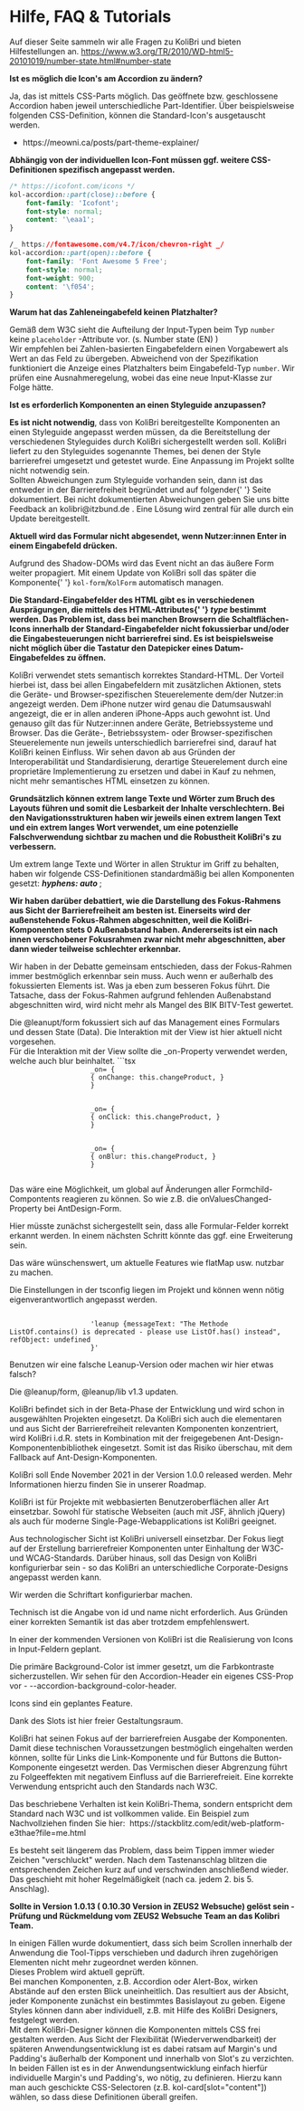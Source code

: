 
<Meta title="Hilfe & FAQ" />

# Hilfe, FAQ & Tutorials

Auf dieser Seite sammeln wir alle Fragen zu KoliBri und bieten Hilfestellungen an.
https://www.w3.org/TR/2010/WD-html5-20101019/number-state.html#number-state

<div
	style={{
		display: 'grid',
		gap: '1rem',
	}}
>
	<kol-accordion _level="2" _heading="Wie kann man Icon's ändern" class="mb-2">
		<div slot="content" class="px-2">
			<p>
				<b>Ist es möglich die Icon's am Accordion zu ändern?</b>
			</p>
			<p>
				Ja, das ist mittels CSS-Parts möglich. Das geöffnete bzw. geschlossene Accordion haben jeweil unterschiedliche Part-Identifier. Über beispielsweise
				folgenden CSS-Definition, können die Standard-Icon's ausgetauscht werden.
			</p>
			<ul>
				<li>
					<kol-link _href="https://meowni.ca/posts/part-theme-explainer/" _target="meowni">
						https://meowni.ca/posts/part-theme-explainer/
					</kol-link>
				</li>
			</ul>
			<p>
				<strong>Abhängig von der individuellen Icon-Font müssen ggf. weitere CSS-Definitionen spezifisch angepasst werden.</strong>
			</p>
		</div>
	</kol-accordion>
</div>

```css
/* https://icofont.com/icons */
kol-accordion::part(close)::before {
	font-family: 'Icofont';
	font-style: normal;
	content: '\eaa1';
}

/_ https://fontawesome.com/v4.7/icon/chevron-right _/
kol-accordion::part(open)::before {
	font-family: 'Font Awesome 5 Free';
	font-style: normal;
	font-weight: 900;
	content: '\f054';
}
```

<div
	style={{
		display: 'grid',
		gap: '1rem',
	}}
>
	<kol-accordion _level="2" _heading="Input - number sieht kein placeholder vor" class="mb-2">
		<div slot="content" class="px-2">
			<p>
				<b>Warum hat das Zahleneingabefeld keinen Platzhalter?</b>
			</p>
			<p>
				Gemäß dem W3C sieht die Aufteilung der Input-Typen beim Typ <code>number</code> keine <code>placeholder</code>
				-Attribute vor. (s. <kol-link _href="https://www.w3.org/TR/2010/WD-html5-20101019/number-state.html#number-state" _target="w3c">
					Number state (EN)
				</kol-link>)<br />
				Wir empfehlen bei Zahlen-basierten Eingabefeldern einen Vorgabewert als Wert an das Feld zu übergeben.
				<kol-alert _type="info">
					Abweichend von der Spezifikation funktioniert die Anzeige eines Platzhalters beim Eingabefeld-Typ <code>number</code>. Wir prüfen eine
					Ausnahmeregelung, wobei das eine neue Input-Klasse zur Folge hätte.
				</kol-alert>
			</p>
		</div>
	</kol-accordion>
	<kol-accordion _level="2" _heading="Styling der Komponenten" class="mb-2">
		<div slot="content" class="px-2">
			<p>
				<b>Ist es erforderlich Komponenten an einen Styleguide anzupassen?</b>
			</p>
			<p>
				<b>Es ist nicht notwendig</b>, dass von KoliBri bereitgestellte Komponenten an einen Styleguide angepasst werden müssen, da die Bereitstellung der
				verschiedenen Styleguides durch KoliBri sichergestellt werden soll. KoliBri liefert zu den Styleguides sogenannte Themes, bei denen der Style
				barrierefrei umgesetzt und getestet wurde. Eine Anpassung im Projekt sollte nicht notwendig sein.
				<br />
				Sollten Abweichungen zum Styleguide vorhanden sein, dann ist das entweder in der Barrierefreiheit begründet und auf folgender{' '}
				<kol-link _href="/?path=/story/barrierefreiheit--page">Seite</kol-link> dokumentiert. Bei nicht dokumentierten Abweichungen geben Sie uns bitte Feedback
				an
				<kol-link _icon="mail" _href="mailto: kolibri@itzbund.de">
					kolibri@itzbund.de
				</kol-link>. Eine Lösung wird zentral für alle durch ein Update bereitgestellt.
			</p>
		</div>
	</kol-accordion>
	<kol-accordion _level="2" _heading="Formular-Submit mit Enter im Formular-Eingabefeld" class="mb-2">
		<div slot="content" class="px-2">
			<p>
				<b>Aktuell wird das Formular nicht abgesendet, wenn Nutzer:innen Enter in einem Eingabefeld drücken.</b>
			</p>
			<p>
				Aufgrund des Shadow-DOMs wird das Event nicht an das äußere Form weiter propagiert. Mit einem Update von KoliBri soll das später die Komponente{' '}
				<code>kol-form</code>/<code>KolForm</code> automatisch managen.
			</p>
		</div>
	</kol-accordion>
	<kol-accordion _level="2" _heading="Tastaturfokus von Standard-Eingabefeld-Aktionen" class="mb-2">
		<div slot="content" class="px-2">
			<p>
				<b>
					Die Standard-Eingabefelder des HTML gibt es in verschiedenen Ausprägungen, die mittels des HTML-Attributes{' '}
					<b>
						<i>type </i>
					</b>
					bestimmt werden. Das Problem ist, dass bei manchen Browsern die Schaltflächen-Icons innerhalb der Standard-Eingabefelder nicht fokussierbar und/oder die
					Eingabesteuerungen nicht barrierefrei sind. Es ist beispielsweise nicht möglich über die Tastatur den Datepicker eines Datum-Eingabefeldes zu öffnen.
				</b>
			</p>
			<p>
				KoliBri verwendet stets semantisch korrektes Standard-HTML. Der Vorteil hierbei ist, dass bei allen Eingabefeldern mit zusätzlichen Aktionen, stets die
				Geräte- und Browser-spezifischen Steuerelemente dem/der Nutzer:in angezeigt werden. Dem iPhone nutzer wird genau die Datumsauswahl angezeigt, die er in
				allen anderen iPhone-Apps auch gewohnt ist. Und genauso gilt das für Nutzer:innen andere Geräte, Betriebssysteme und Browser.
				<kol-alert _type="info">
					Das die Geräte-, Betriebssystem- oder Browser-spezifischen Steuerelemente nun jeweils unterschiedlich barrierefrei sind, darauf hat KoliBri keinen
					Einfluss. Wir sehen davon ab aus Gründen der Interoperabilität und Standardisierung, derartige Steuerelement durch eine proprietäre Implementierung zu
					ersetzen und dabei in Kauf zu nehmen, nicht mehr semantisches HTML einsetzen zu können.
				</kol-alert>
			</p>
		</div>
	</kol-accordion>
	<kol-accordion _level="2" _heading="Extrem lange Texte und Wörter" class="mb-2">
		<div slot="content" class="px-2">
			<p>
				<b>
					Grundsätzlich können extrem lange Texte und Wörter zum Bruch des Layouts führen und somit die Lesbarkeit der Inhalte verschlechtern. Bei den
					Navigationsstrukturen haben wir jeweils einen extrem langen Text und ein extrem langes Wort verwendet, um eine potenzielle Falschverwendung sichtbar
					zu machen und die Robustheit KoliBri's zu verbessern.
				</b>
			</p>
			<p>
				Um extrem lange Texte und Wörter in allen Struktur im Griff zu behalten, haben wir folgende CSS-Definitionen standardmäßig bei allen Komponenten
				gesetzt:
				<b>
					<i>hyphens: auto</i>
				</b>;
			</p>
		</div>
	</kol-accordion>
	<kol-accordion _level="2" _heading="Entscheidungen zum Focus-Rahmen" class="mb-2">
		<div slot="content" class="px-2">
			<p>
				<b>
					Wir haben darüber debattiert, wie die Darstellung des Fokus-Rahmens aus Sicht der Barrierefreiheit am besten ist. Einerseits wird der außenstehende
					Fokus-Rahmen abgeschnitten, weil die KoliBri-Komponenten stets 0 Außenabstand haben. Andererseits ist ein nach innen verschobener Fokusrahmen zwar
					nicht mehr abgeschnitten, aber dann wieder teilweise schlechter erkennbar.
				</b>
			</p>
			<p>
				Wir haben in der Debatte gemeinsam entschieden, dass der Fokus-Rahmen immer bestmöglich erkennbar sein muss. Auch wenn er außerhalb des fokussierten
				Elements ist. Was ja eben zum besseren Fokus führt. Die Tatsache, dass der Fokus-Rahmen aufgrund fehlenden Außenabstand abgeschnitten wird, wird nicht
				mehr als Mangel des BIK BITV-Test gewertet.
			</p>
		</div>
	</kol-accordion>
	<kol-accordion
		_level="2"
		_heading="Ist es möglich einen anderen EventHandler an die InputControl(@leanup/form)-Elemente zu hängen als Change-Handler?"
		class="mb-2"
	>
		<div slot="content" class="px-2">
			<p>
				Die @leanupt/form fokussiert sich auf das Management eines Formulars und dessen State (Data). Die Interaktion mit der View ist hier aktuell nicht
				vorgesehen.
				<br />
				Für die Interaktion mit der View sollte die _on-Property verwendet werden, welche auch blur beinhaltet. ```tsx
				<code>
					_on= <span>&#123;</span>
					<span>&#123;</span> onChange: this.changeProduct, <span>&#125;</span>
					<span>&#125;</span>
				</code>
				<br />
				<code>
					_on= <span>&#123;</span>
					<span>&#123;</span> onClick: this.changeProduct, <span>&#125;</span>
					<span>&#125;</span>
				</code>
				<br />
				<code>
					_on= <span>&#123;</span>
					<span>&#123;</span> onBlur: this.changeProduct, <span>&#125;</span>
					<span>&#125;</span>
				</code>
			</p>
		</div>
	</kol-accordion>
	<kol-accordion _level="2" _heading="Soll es zukünftig die Möglichkeit geben, EventHandler direkt an die KolForm-Komponente anzuhängen?" class="mb-2">
		<div slot="content" class="px-2">
			<p>
				Das wäre eine Möglichkeit, um global auf Änderungen aller Formchild-Compontents reagieren zu können. So wie z.B. die onValuesChanged-Property bei
				AntDesign-Form.
			</p>
			Hier müsste zunächst sichergestellt sein, dass alle Formular-Felder korrekt erkannt werden. In einem nächsten Schritt könnte das ggf. eine Erweiterung sein.
		</div>
	</kol-accordion>
	<kol-accordion _level="2" _heading="Darf die Target-Library, d.h. lib compiler option, zu 'es2019' oder höher gesetzt werden?" class="mb-2">
		<div slot="content" class="px-2">
			<p>Das wäre wünschenswert, um aktuelle Features wie flatMap usw. nutzbar zu machen.</p>
			Die Einstellungen in der tsconfig liegen im Projekt und können wenn nötig eigenverantwortlich angepasst werden.
		</div>
	</kol-accordion>
	<kol-accordion _level="2" _heading="Bei uns ist die Console mit Leanup Deprecated Messages geflutet" class="mb-2">
		<div slot="content" class="px-2">
			<p>
				<code>
					'leanup <span>&#123;</span>messageText: "The Methode ListOf.contains() is deprecated - please use ListOf.has() instead", refObject: undefined
					<span>&#125;</span>'
				</code>
				<br />
				Benutzen wir eine falsche Leanup-Version oder machen wir hier etwas falsch?
			</p>
			Die @leanup/form, @leanup/lib v1.3 updaten.
		</div>
	</kol-accordion>
	<kol-accordion _level="2" _heading="Kann die Komponenten-Bibliothek bereits genutzt werden?" class="mb-2">
		<div slot="content" class="px-2">
			<p>
				KoliBri befindet sich in der Beta-Phase der Entwicklung und wird schon in ausgewählten Projekten eingesetzt. Da KoliBri sich auch die elementaren und
				aus Sicht der Barrierefreiheit relevanten Komponenten konzentriert, wird KoliBri i.d.R. stets in Kombination mit der freigegebenen
				Ant-Design-Komponentenbibliothek eingesetzt. Somit ist das Risiko überschau, mit dem Fallback auf Ant-Design-Komponenten.
			</p>
		</div>
	</kol-accordion>
	<kol-accordion _level="2" _heading="Ab wann wird diese zur Verfügung stehen?" class="mb-2">
		<div slot="content" class="px-2">
			<p>
				KoliBri soll Ende November 2021 in der Version 1.0.0 released werden. Mehr Informationen hierzu finden Sie in unserer
				<kol-link _href="//anonymisiert">Roadmap</kol-link>.
			</p>
		</div>
	</kol-accordion>
	<kol-accordion _level="2" _heading="Gibt es bestimmte Voraussetzungen, die für die Nutzung erfüllt werden müssen?" class="mb-2">
		<div slot="content" class="px-2">
			<p>
				KoliBri ist für Projekte mit webbasierten Benutzeroberflächen aller Art einsetzbar. Sowohl für statische Webseiten (auch mit JSF, ähnlich jQuery) als
				auch für moderne Single-Page-Webapplications ist KoliBri geeignet.
			</p>
		</div>
	</kol-accordion>
	<kol-accordion
		_level="2"
		_heading="Wäre die Nutzung in einer Anwendung, die ebenfalls nicht in der Bundesrepublik Deutschland verwendet wird, möglich?"
		class="mb-2"
	>
		<div slot="content" class="px-2">
			<p>
				Aus technologischer Sicht ist KoliBri universell einsetzbar. Der Fokus liegt auf der Erstellung barrierefreier Komponenten unter Einhaltung der W3C- und
				WCAG-Standards. Darüber hinaus, soll das Design von KoliBri konfigurierbar sein - so das KoliBri an unterschiedliche Corporate-Designs angepasst werden
				kann.
			</p>
		</div>
	</kol-accordion>
	<kol-accordion _level="2" _heading='Ist die Nutzung der Schriftart "BundesSans Web" verpflichtend oder wäre diese "leicht" austauschbar?' class="mb-2">
		<div slot="content" class="px-2">
			<p>Wir werden die Schriftart konfigurierbar machen.</p>
		</div>
	</kol-accordion>
	<kol-accordion
		_level="2"
		_heading="Im Storybook steht, dass `_id` und `_name` Pflichtfelder seien, ich kann die Anwendung aber auch ohne diese Felder gesetzt zu haben bauen."
		class="mb-2"
	>
		<div slot="content" class="px-2">
			<p>Technisch ist die Angabe von id und name nicht erforderlich. Aus Gründen einer korrekten Semantik ist das aber trotzdem empfehlenswert.</p>
		</div>
	</kol-accordion>
	<kol-accordion
		_level="2"
		_heading="Oftmals wird z.B. bei Suchfeldern eine Lupe am Anfang oder am Ende eines Inputfeldes dargestellt, ist geplant das irgendwann zu integrieren."
		class="mb-2"
	>
		<div slot="content" class="px-2">
			<p>In einer der kommenden Versionen von KoliBri ist die Realisierung von Icons in Input-Feldern geplant.</p>
		</div>
	</kol-accordion>
	<kol-accordion
		_level="2"
		_heading="Ich habe einen umliegenden Wrapper mit einer background-color, im Header des Accordions ist der Hintergrund aber immer weiß. Wie kann ich das überschreiben?"
		class="mb-2"
	>
		<div slot="content" class="px-2">
			<p>
				Die primäre Background-Color ist immer gesetzt, um die Farbkontraste sicherzustellen. Wir sehen für den Accordion-Header ein eigenes CSS-Prop vor -
				--accordion-background-color-header.
			</p>
		</div>
	</kol-accordion>
	<kol-accordion _level="2" _heading="Kann das Icon (+ und -) ausgetauscht oder zumindest gestyled werden?" class="mb-2">
		<div slot="content" class="px-2">
			<p>Icons sind ein geplantes Feature.</p>
		</div>
	</kol-accordion>
	<kol-accordion _level="2" _heading="Kann neben dem Fließtext im heading noch ein weiteres Icon (z.B. ein Info-Icon) platziert werden?" class="mb-2">
		<div slot="content" class="px-2">
			<p>Dank des Slots ist hier freier Gestaltungsraum.</p>
		</div>
	</kol-accordion>
	<kol-accordion _level="2" _heading="Warum sollte ein Link nicht wie ein Button aussehen und umgekehrt?" class="mb-2">
		<div slot="content" class="px-2">
			<p>
				KoliBri hat seinen Fokus auf der barrierefreien Ausgabe der Komponenten. Damit diese technischen Voraussetzungen bestmöglich eingehalten werden können,
				sollte für Links die Link-Komponente und für Buttons die Button-Komponente eingesetzt werden. Das Vermischen dieser Abgrenzung führt zu Folgeeffekten
				mit negativem Einfluss auf die Barrierefreieit. Eine korrekte Verwendung entspricht auch den Standards nach W3C.
			</p>
		</div>
	</kol-accordion>
	<kol-accordion
		_level="2"
		_heading="Wenn man in einem Select die Option {label: '...Bitte wählen', value: null} angibt und der Nutzer diese Option auswählt bekommt man mit .value ['...Bitte wählen'] zurück."
		class="mb-2"
	>
		<div slot="content" class="px-2">
			<p>
				Das beschriebene Verhalten ist kein KoliBri-Thema, sondern entspricht dem Standard nach W3C und ist vollkommen valide. Ein Beispiel zum Nachvollziehen
				finden Sie hier:
				<kol-link _href=" https://stackblitz.com/edit/web-platform-e3thae?file=me.html"> https://stackblitz.com/edit/web-platform-e3thae?file=me.html</kol-link>
			</p>
		</div>
	</kol-accordion>
	<kol-accordion _level="2" _heading="Warum verschwinden Zeichen aus den Textfeldern?" class="mb-2">
		<div slot="content" class="px-2">
			<p>
				Es besteht seit längerem das Problem, dass beim Tippen immer wieder Zeichen "verschluckt" werden. Nach dem Tastenanschlag blitzen die entsprechenden
				Zeichen kurz auf und verschwinden anschließend wieder. Das geschieht mit hoher Regelmäßigkeit (nach ca. jedem 2. bis 5. Anschlag).
			</p>
			<p>
				<b>Sollte in Version 1.0.13 ( 0.10.30 Version in ZEUS2 Websuche) gelöst sein - Prüfung und Rückmeldung vom ZEUS2 Websuche Team an das Kolibri Team.</b>
			</p>
		</div>
	</kol-accordion>
	<kol-accordion _level="2" _heading="Tool-Tipps verschieben sich beim Scrollen auf der Seite" class="mb-2">
		<div slot="content" class="px-2">
			In einigen Fällen wurde dokumentiert, dass sich beim Scrollen innerhalb der Anwendung die Tool-Tipps verschieben und dadurch ihren zugehörigen Elementen
			nicht mehr zugeordnet werden können.
			<br />
			Dieses Problem wird aktuell geprüft.
		</div>
	</kol-accordion>
	<kol-accordion _level="2" _heading="Abstände wirken in einigen Komponenten uneinheitlich">
		<div slot="content" class="px-2">
			Bei manchen Komponenten, z.B. Accordion oder Alert-Box, wirken Abstände auf den ersten Blick uneinheitlich. Das resultiert aus der Absicht, jeder
			Komponente zunächst ein bestimmtes Basislayout zu geben. Eigene Styles können dann aber individuell, z.B. mit Hilfe des KoliBri Designers, festgelegt
			werden.
		</div>
	</kol-accordion>
	<kol-accordion _level="2" _heading="Margin's und Padding's in Komponenten">
		<div slot="content" class="px-2">
			Mit dem KoliBri-Designer können die Komponenten mittels CSS frei gestalten werden. Aus Sicht der Flexibilität (Wiederverwendbarkeit) der späteren
			Anwendungsentwicklung ist es dabei ratsam auf Margin's und Padding's äußerhalb der Komponent und innerhalb von Slot's zu verzichten. In beiden Fällen ist
			es in der Anwendungsentwicklung einfach hierfür individuelle Margin's und Padding's, wo nötig, zu definieren. Hierzu kann man auch geschickte
			CSS-Selectoren (z.B. kol-card[slot="content"]) wählen, so dass diese Definitionen überall greifen.
		</div>
	</kol-accordion>
</div>
